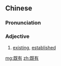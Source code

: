 ==Chinese==
{{zh-forms}}

===Pronunciation===
{{zh-pron
|m=jìyǒu
|cat=a
}}

===Adjective===
{{zh-adj}}

# [[existing]], [[established]]

[[mg:既有]]
[[zh:既有]]